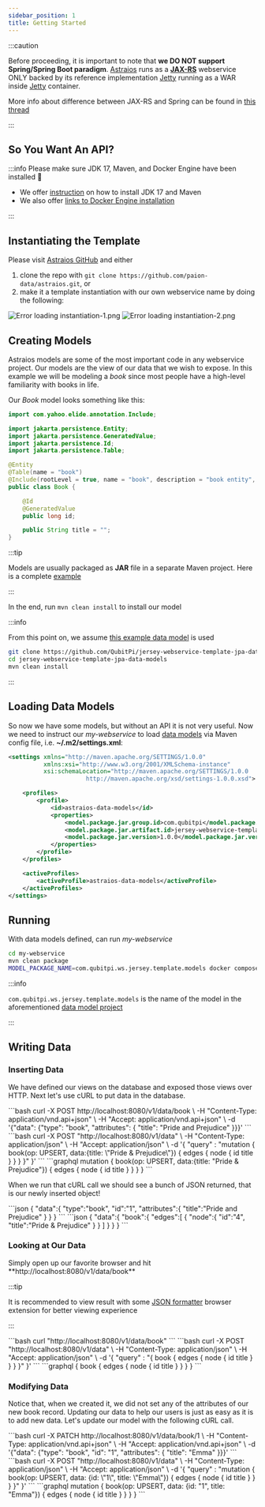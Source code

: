 ```yaml
---
sidebar_position: 1
title: Getting Started
---
```


[//]: # (Copyright Paion Data)

[//]: # (Licensed under the Apache License, Version 2.0 &#40;the "License"&#41;;)
[//]: # (you may not use this file except in compliance with the License.)
[//]: # (You may obtain a copy of the License at)

[//]: # (    http://www.apache.org/licenses/LICENSE-2.0)

[//]: # (Unless required by applicable law or agreed to in writing, software)
[//]: # (distributed under the License is distributed on an "AS IS" BASIS,)
[//]: # (WITHOUT WARRANTIES OR CONDITIONS OF ANY KIND, either express or implied.)
[//]: # (See the License for the specific language governing permissions and)
[//]: # (limitations under the License.)


:::caution

Before proceeding, it is important to note that **we DO NOT support Spring/Spring Boot paradigm**. [Astraios] runs as a
**[JAX-RS]** webservice ONLY backed by its reference implementation [Jetty] running as a WAR inside [Jetty] container.

More info about difference between JAX-RS and Spring can be found in [this thread](https://stackoverflow.com/a/42955575)

:::

So You Want An API?
-------------------

:::info Please make sure JDK 17, Maven, and Docker Engine have been installed 🤗

- We offer [instruction](setup#installing-java--maven-on-mac) on how to install JDK 17 and Maven
- We also offer [links to Docker Engine installation](setup#installing-docker-engine)

:::

Instantiating the Template
--------------------------

Please visit [Astraios GitHub] and either

1. clone the repo with `git clone https://github.com/paion-data/astraios.git`, or
2. make it a template instantiation with our own webservice name by doing the following:

  ![Error loading instantiation-1.png](./img/instantiation-1.png)
  ![Error loading instantiation-2.png](./img/instantiation-2.png)

Creating Models
---------------

Astraios models are some of the most important code in any webservice project. Our models are the view of our data that
we wish to expose. In this example we will be modeling a _book_ since most people have a high-level familiarity with
books in life.

Our _Book_ model looks something like this:

```java
import com.yahoo.elide.annotation.Include;

import jakarta.persistence.Entity;
import jakarta.persistence.GeneratedValue;
import jakarta.persistence.Id;
import jakarta.persistence.Table;

@Entity
@Table(name = "book")
@Include(rootLevel = true, name = "book", description = "book entity", friendlyName = "book")
public class Book {

    @Id
    @GeneratedValue
    public long id;

    public String title = "";
}
```

:::tip

Models are usually packaged as **JAR** file in a separate Maven project. Here is a complete
[example](https://github.com/QubitPi/jersey-webservice-template-jpa-data-models)

:::

In the end, run `mvn clean install` to install our model

:::info

From this point on, we assume [this example data model][jersey-webservice-template-jpa-data-models] is used

```bash
git clone https://github.com/QubitPi/jersey-webservice-template-jpa-data-models.git
cd jersey-webservice-template-jpa-data-models
mvn clean install
```

:::

Loading Data Models
-------------------

So now we have some models, but without an API it is not very useful. Now we need to instruct our _my-webservice_ to
load [data models](#creating-models) via Maven config file, i.e. **~/.m2/settings.xml**:

```xml
<settings xmlns="http://maven.apache.org/SETTINGS/1.0.0"
          xmlns:xsi="http://www.w3.org/2001/XMLSchema-instance"
          xsi:schemaLocation="http://maven.apache.org/SETTINGS/1.0.0
                      http://maven.apache.org/xsd/settings-1.0.0.xsd">

    <profiles>
        <profile>
            <id>astraios-data-models</id>
            <properties>
                <model.package.jar.group.id>com.qubitpi</model.package.jar.group.id>
                <model.package.jar.artifact.id>jersey-webservice-template-jpa-data-models</model.package.jar.artifact.id>
                <model.package.jar.version>1.0.0</model.package.jar.version>
            </properties>
        </profile>
    </profiles>

    <activeProfiles>
        <activeProfile>astraios-data-models</activeProfile>
    </activeProfiles>
</settings>
```

Running
-------

With data models defined, can run _my-webservice_

```bash
cd my-webservice
mvn clean package
MODEL_PACKAGE_NAME=com.qubitpi.ws.jersey.template.models docker compose up --build --force-recreate
```

:::info

`com.qubitpi.ws.jersey.template.models` is the name of the model in the aforementioned
[data model project][jersey-webservice-template-jpa-data-models]

:::

Writing Data
------------

### Inserting Data

We have defined our views on the database and exposed those views over HTTP. Next let's use cURL to put data in the
database.

<Tabs>
  <TabItem value="jsonapi" label="JSON-API" default>
    ```bash
    curl -X POST http://localhost:8080/v1/data/book \
        -H "Content-Type: application/vnd.api+json" \
        -H "Accept: application/vnd.api+json" \
        -d '{"data": {"type": "book", "attributes": { "title": "Pride and Prejudice" }}}'
    ```
  </TabItem>
  <TabItem value="graphql" label="GraphQL">
    ```bash
    curl -X POST "http://localhost:8080/v1/data" \
        -H "Content-Type: application/json" \
        -H "Accept: application/json"  \
        -d '{ "query" : "mutation { book(op: UPSERT, data:{title: \"Pride & Prejudice\"}) { edges { node { id title } } } }" }'
    ```
  </TabItem>
  <TabItem value="graphql-query" label="(GraphQL) Query">
    ```graphql
    mutation {
      book(op: UPSERT, data:{title: "Pride & Prejudice"}) {
        edges {
          node {
            id
            title
          }
        }
      }
    }
    ```
  </TabItem>
</Tabs>

When we run that cURL call we should see a bunch of JSON returned, that is our newly inserted object!

<Tabs>
  <TabItem value="jsonapi" label="JSON-API" default>
    ```json
    {
       "data":{
          "type":"book",
          "id":"1",
          "attributes":{
             "title":"Pride and Prejudice"
          }
       }
    }
    ```
  </TabItem>
  <TabItem value="graphql" label="GraphQL">
    ```json
    {
       "data":{
          "book":{
             "edges":[
                {
                   "node":{
                      "id":"4",
                      "title":"Pride & Prejudice"
                   }
                }
             ]
          }
       }
    }
    ```
  </TabItem>
</Tabs>

### Looking at Our Data

<Tabs>
  <TabItem value="browser" label="Web Browser" default>
    <!-- markdown-link-check-disable -->
    Simply open up our favorite browser and hit **http://localhost:8080/v1/data/book**
    <!-- markdown-link-check-enable -->

:::tip

It is recommended to view result with some
[JSON formatter](https://chromewebstore.google.com/detail/json-formatter/bcjindcccaagfpapjjmafapmmgkkhgoa) browser
extension for better viewing experience

:::

  </TabItem>
  <TabItem value="json-api" label="JSON-API">
    ```bash
    curl "http://localhost:8080/v1/data/book"
    ```
  </TabItem>
  <TabItem value="graphql" label="GraphQL">
    ```bash
    curl -X POST "http://localhost:8080/v1/data" \
        -H "Content-Type: application/json" \
        -H "Accept: application/json"  \
        -d '{ "query" : "{ book { edges { node { id title } } } }" }'
    ```
  </TabItem>
  <TabItem value="graphql-query" label="(GraphQL) Query">
    ```graphql
    {
      book {
        edges {
          node {
            id
            title
          }
        }
      }
    }
    ```
  </TabItem>
</Tabs>

### Modifying Data

Notice that, when we created it, we did not set any of the attributes of our new book record. Updating our data to help
our users is just as easy as it is to add new data. Let's update our model with the following cURL call.

<Tabs>
  <TabItem value="jsonapi" label="JSON-API" default>
    ```bash
    curl -X PATCH http://localhost:8080/v1/data/book/1 \
        -H "Content-Type: application/vnd.api+json" \
        -H "Accept: application/vnd.api+json" \
        -d '{"data": {"type": "book", "id": "1", "attributes": { "title": "Emma" }}}'
    ```
  </TabItem>
  <TabItem value="graphql" label="GraphQL">
    ```bash
    curl -X POST "http://localhost:8080/v1/data" \
        -H "Content-Type: application/json" \
        -H "Accept: application/json"  \
        -d '{ "query" : "mutation { book(op: UPSERT, data: {id: \"1\", title: \"Emma\"}) { edges { node { id title } } } }" }'
    ```
  </TabItem>
  <TabItem value="graphql-query" label="(GraphQL) Query">
    ```graphql
    mutation {
      book(op: UPSERT, data: {id: "1", title: "Emma"}) {
        edges {
          node {
            id
            title
          }
        }
      }
    }
    ```
  </TabItem>
</Tabs>

[Astraios]: https://astraios.io/
[Astraios GitHub]: https://github.com/paion-data/astraios

[JAX-RS]: https://jcp.org/en/jsr/detail?id=370
[Jersey]: https://eclipse-ee4j.github.io/jersey.github.io/documentation/latest/index.html
[jersey-webservice-template-jpa-data-models]: https://github.com/QubitPi/jersey-webservice-template-jpa-data-models
[Jetty]: https://eclipse.dev/jetty/
